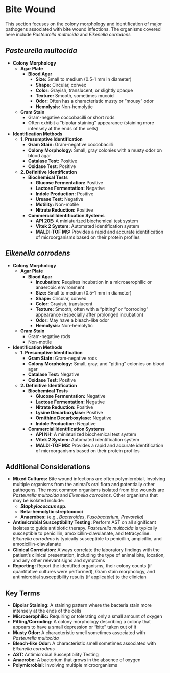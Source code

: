 #  Bite Wound {-}

This section focuses on the colony morphology and identification of major pathogens associated with bite wound infections. The organisms covered here include *Pasteurella multocida* and *Eikenella corrodens*

## ***Pasteurella multocida*** {-}

*   **Colony Morphology**
    *   **Agar Plate**
        *   **Blood Agar**
            *   **Size:** Small to medium (0.5-1 mm in diameter)
            *   **Shape:** Circular, convex
            *   **Color:** Grayish, translucent, or slightly opaque
            *   **Texture:** Smooth, sometimes mucoid
            *   **Odor:** Often has a characteristic musty or "mousy" odor
            *   **Hemolysis:** Non-hemolytic
    *   **Gram Stain**
        *   Gram-negative coccobacilli or short rods
        *   Often exhibit a "bipolar staining" appearance (staining more intensely at the ends of the cells)
*   **Identification Methods**
    *   **1. Presumptive Identification**
        *   **Gram Stain:** Gram-negative coccobacilli
        *   **Colony Morphology:** Small, gray colonies with a musty odor on blood agar
        *   **Catalase Test:** Positive
        *   **Oxidase Test:** Positive
    *   **2. Definitive Identification**
        *   **Biochemical Tests**
            *   **Glucose Fermentation:** Positive
            *   **Lactose Fermentation:** Negative
            *   **Indole Production:** Positive
            *   **Urease Test:** Negative
            *   **Motility:** Non-motile
            *   **Nitrate Reduction:** Positive
        *   **Commercial Identification Systems**
            *   **API 20E:** A miniaturized biochemical test system
            *   **Vitek 2 System:** Automated identification system
            *   **MALDI-TOF MS:** Provides a rapid and accurate identification of microorganisms based on their protein profiles

## ***Eikenella corrodens*** {-}

*   **Colony Morphology**
    *   **Agar Plate**
        *   **Blood Agar**
            *   **Incubation:** Requires incubation in a microaerophilic or anaerobic environment
            *   **Size:** Small to medium (0.5-1 mm in diameter)
            *   **Shape:** Circular, convex
            *   **Color:** Grayish, translucent
            *   **Texture:** Smooth, often with a "pitting" or "corroding" appearance (especially after prolonged incubation)
            *   **Odor:** May have a bleach-like odor
            *   **Hemolysis:** Non-hemolytic
    *   **Gram Stain**
        *   Gram-negative rods
        *   Non-motile
*   **Identification Methods**
    *   **1. Presumptive Identification**
        *   **Gram Stain:** Gram-negative rods
        *   **Colony Morphology:** Small, gray, and "pitting" colonies on blood agar
        *   **Catalase Test:** Negative
        *   **Oxidase Test:** Positive
    *   **2. Definitive Identification**
        *   **Biochemical Tests**
            *   **Glucose Fermentation:** Negative
            *   **Lactose Fermentation:** Negative
            *   **Nitrate Reduction:** Positive
            *   **Lysine Decarboxylase:** Positive
            *   **Ornithine Decarboxylase:** Negative
            *   **Indole Production:** Negative
        *   **Commercial Identification Systems**
            *   **API NH:** A miniaturized biochemical test system
            *   **Vitek 2 System:** Automated identification system
            *   **MALDI-TOF MS:** Provides a rapid and accurate identification of microorganisms based on their protein profiles

## **Additional Considerations** {-}

*   **Mixed Cultures:** Bite wound infections are often polymicrobial, involving multiple organisms from the animal's oral flora and potentially other pathogens. The most common organisms isolated from bite wounds are *Pasteurella multocida* and *Eikenella corrodens*. Other organisms that may be isolated include:
    *   ***Staphylococcus* spp.**
    *   **Beta-hemolytic streptococci**
    *   **Anaerobes:** (e.g., *Bacteroides*, *Fusobacterium*, *Prevotella*)
*   **Antimicrobial Susceptibility Testing:** Perform AST on all significant isolates to guide antibiotic therapy. *Pasteurella multocida* is typically susceptible to penicillin, amoxicillin-clavulanate, and tetracycline. *Eikenella corrodens* is typically susceptible to penicillin, ampicillin, and amoxicillin-clavulanate
*   **Clinical Correlation:** Always correlate the laboratory findings with the patient's clinical presentation, including the type of animal bite, location, and any other relevant signs and symptoms
*   **Reporting:** Report the identified organisms, their colony counts (if quantitative cultures were performed), Gram stain morphology, and antimicrobial susceptibility results (if applicable) to the clinician

## **Key Terms** {-}

*   **Bipolar Staining:** A staining pattern where the bacteria stain more intensely at the ends of the cells
*   **Microaerophilic:** Requiring or tolerating only a small amount of oxygen
*   **Pitting/Corroding:** A colony morphology describing a colony that appears to have a small depression or "bite" taken out of it
*   **Musty Odor:** A characteristic smell sometimes associated with *Pasteurella multocida*
*   **Bleach-like Odor:** A characteristic smell sometimes associated with *Eikenella corrodens*
*   **AST:** Antimicrobial Susceptibility Testing
*   **Anaerobe:** A bacterium that grows in the absence of oxygen
*   **Polymicrobial:** Involving multiple microorganisms
